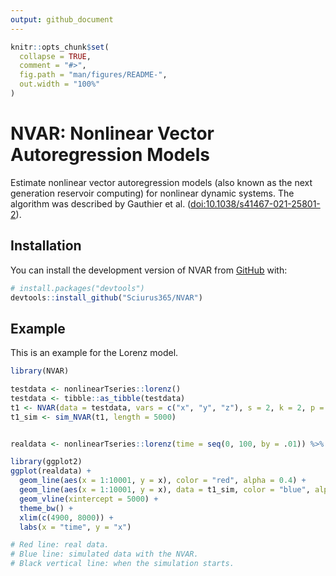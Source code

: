 ```yaml
---
output: github_document
---
```


<!-- README.md is generated from README.Rmd. Please edit that file -->

```r
knitr::opts_chunk$set(
  collapse = TRUE,
  comment = "#>",
  fig.path = "man/figures/README-",
  out.width = "100%"
)
```

# NVAR: Nonlinear Vector Autoregression Models

<!-- badges: start -->
<!-- badges: end -->

Estimate nonlinear vector autoregression models (also known as the 
next generation reservoir computing) for nonlinear dynamic systems. The 
algorithm was described by Gauthier et al. (<doi:10.1038/s41467-021-25801-2>).

## Installation

You can install the development version of NVAR from [GitHub](https://github.com/) with:

``` r
# install.packages("devtools")
devtools::install_github("Sciurus365/NVAR")
```

## Example

This is an example for the Lorenz model.

```r
library(NVAR)

testdata <- nonlinearTseries::lorenz()
testdata <- tibble::as_tibble(testdata)
t1 <- NVAR(data = testdata, vars = c("x", "y", "z"), s = 2, k = 2, p = 2, lambda = 1e-3)
t1_sim <- sim_NVAR(t1, length = 5000)


realdata <- nonlinearTseries::lorenz(time = seq(0, 100, by = .01)) %>% tibble::as_tibble()

library(ggplot2)
ggplot(realdata) +
  geom_line(aes(x = 1:10001, y = x), color = "red", alpha = 0.4) +
  geom_line(aes(x = 1:10001, y = x), data = t1_sim, color = "blue", alpha = 0.4) +
  geom_vline(xintercept = 5000) +
  theme_bw() +
  xlim(c(4900, 8000)) +
  labs(x = "time", y = "x")

# Red line: real data.
# Blue line: simulated data with the NVAR.
# Black vertical line: when the simulation starts.
```


